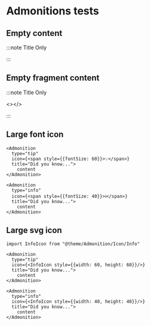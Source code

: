 # Admonitions tests

## Empty content

:::note Title Only

:::

## Empty fragment content

:::note Title Only

<></>

:::

## Large font icon


```mdx-code-block
<Admonition
  type="tip"
  icon={<span style={{fontSize: 60}}>💡</span>}
  title="Did you know...">
    content
</Admonition>

<Admonition
  type="info"
  icon={<span style={{fontSize: 40}}>ℹ️</span>}
  title="Did you know...">
    content
</Admonition>
```

## Large svg icon

```mdx-code-block
import InfoIcon from "@theme/Admonition/Icon/Info"

<Admonition
  type="tip"
  icon={<InfoIcon style={{width: 60, height: 60}}/>}
  title="Did you know...">
    content
</Admonition>

<Admonition
  type="info"
  icon={<InfoIcon style={{width: 40, height: 40}}/>}
  title="Did you know...">
    content
</Admonition>
```
